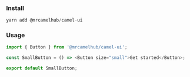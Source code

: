 
<Meta title="Concepts/QuickStart" />

### Install

```javascript
yarn add @mrcamelhub/camel-ui
```

### Usage

```javascript
import { Button } from '@mrcamelhub/camel-ui';

const SmallButton = () => <Button size="small">Get started</Button>;

export default SmallButton;
```

